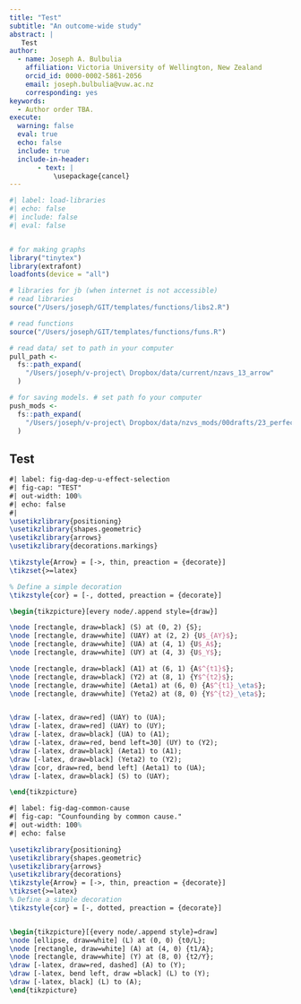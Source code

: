 ```yaml
---
title: "Test"
subtitle: "An outcome-wide study"
abstract: |
   Test
author: 
  - name: Joseph A. Bulbulia
    affiliation: Victoria University of Wellington, New Zealand
    orcid_id: 0000-0002-5861-2056
    email: joseph.bulbulia@vuw.ac.nz
    corresponding: yes
keywords:
  - Author order TBA.
execute:
  warning: false
  eval: true
  echo: false
  include: true
  include-in-header:
       - text: |
           \usepackage{cancel}
---
```



```r
#| label: load-libraries
#| echo: false
#| include: false
#| eval: false


# for making graphs
library("tinytex")
library(extrafont)
loadfonts(device = "all")

# libraries for jb (when internet is not accessible)
# read libraries
source("/Users/joseph/GIT/templates/functions/libs2.R")

# read functions
source("/Users/joseph/GIT/templates/functions/funs.R")

# read data/ set to path in your computer
pull_path <-
  fs::path_expand(
    "/Users/joseph/v-project\ Dropbox/data/current/nzavs_13_arrow"
  )

# for saving models. # set path fo your computer
push_mods <-
  fs::path_expand(
    "/Users/joseph/v-project\ Dropbox/data/nzvs_mods/00drafts/23_perfectionism_ken"
  )
```

## Test


```tikz
#| label: fig-dag-dep-u-effect-selection
#| fig-cap: "TEST"
#| out-width: 100%
#| echo: false
#| 
\usetikzlibrary{positioning}
\usetikzlibrary{shapes.geometric}
\usetikzlibrary{arrows}
\usetikzlibrary{decorations.markings}

\tikzstyle{Arrow} = [->, thin, preaction = {decorate}]
\tikzset{>=latex}

% Define a simple decoration
\tikzstyle{cor} = [-, dotted, preaction = {decorate}]

\begin{tikzpicture}[every node/.append style={draw}]

\node [rectangle, draw=black] (S) at (0, 2) {S};
\node [rectangle, draw=white] (UAY) at (2, 2) {U$_{AY}$};
\node [rectangle, draw=white] (UA) at (4, 1) {U$_A$};
\node [rectangle, draw=white] (UY) at (4, 3) {U$_Y$};

\node [rectangle, draw=black] (A1) at (6, 1) {A$^{t1}$};
\node [rectangle, draw=black] (Y2) at (8, 1) {Y$^{t2}$};
\node [rectangle, draw=white] (Aeta1) at (6, 0) {A$^{t1}_\eta$};
\node [rectangle, draw=white] (Yeta2) at (8, 0) {Y$^{t2}_\eta$};


\draw [-latex, draw=red] (UAY) to (UA);
\draw [-latex, draw=red] (UAY) to (UY);
\draw [-latex, draw=black] (UA) to (A1);
\draw [-latex, draw=red, bend left=30] (UY) to (Y2);
\draw [-latex, draw=black] (Aeta1) to (A1);
\draw [-latex, draw=black] (Yeta2) to (Y2);
\draw [cor, draw=red, bend left] (Aeta1) to (UA);
\draw [-latex, draw=black] (S) to (UAY);

\end{tikzpicture}

```




<!-- $$Y(a)\cancel{\coprod} A|L$$ -->

<!-- ## Dag -->

```tikz
#| label: fig-dag-common-cause
#| fig-cap: "Counfounding by common cause."
#| out-width: 100%
#| echo: false

\usetikzlibrary{positioning}
\usetikzlibrary{shapes.geometric}
\usetikzlibrary{arrows}
\usetikzlibrary{decorations}
\tikzstyle{Arrow} = [->, thin, preaction = {decorate}]
\tikzset{>=latex}
% Define a simple decoration
\tikzstyle{cor} = [-, dotted, preaction = {decorate}]


\begin{tikzpicture}[{every node/.append style}=draw]
\node [ellipse, draw=white] (L) at (0, 0) {t0/L};
\node [rectangle, draw=white] (A) at (4, 0) {t1/A};
\node [rectangle, draw=white] (Y) at (8, 0) {t2/Y};
\draw [-latex, draw=red, dashed] (A) to (Y);
\draw [-latex, bend left, draw =black] (L) to (Y);
\draw [-latex, black] (L) to (A);
\end{tikzpicture}
```



<!-- ```{r } -->
<!-- #| echo: false -->
<!-- #| code-fold: true -->
<!-- #| warnings: false -->
<!-- #| message: false -->
<!-- #| label: tbl-consistency -->
<!-- #| tbl-cap: Causal Consistency -->

<!-- library(tidyverse) -->
<!-- library(knitr) -->
<!-- library(kableExtra) -->

<!-- # create data frame -->
<!-- my_data <- tibble( -->
<!--   Group = c( -->
<!--     "Y(1)", -->
<!--     "Y(0)" -->
<!--   ), -->
<!--   "Exposure (A=1)" = c("Observable", "Counterfactual"), -->
<!--   "No Exposure (A=0)" = c("Counterfactual", "Observable"), -->

<!-- ) -->

<!-- # create table  -->
<!-- my_data %>% -->
<!--   kbl(format = "markdown") -->

<!-- ``` -->




<!-- ```{tikz} -->
<!-- #| label: fig-dag-dep-u-effect-al -->
<!-- #| fig-cap: "Uncorrelated  undirected measurement error can dilute the estimates of true effects" -->
<!-- #| out-width: 80% -->
<!-- #| echo: false -->
<!-- \usetikzlibrary{positioning} -->
<!-- \usetikzlibrary{shapes.geometric} -->
<!-- \usetikzlibrary{arrows} -->
<!-- \usetikzlibrary{decorations.markings} -->

<!-- \tikzstyle{Arrow} = [->, thin, preaction = {decorate}] -->
<!-- \tikzset{>=latex} -->

<!-- % Define a simple decoration -->
<!-- \tikzstyle{cor} = [-, dotted, preaction = {decorate}] -->

<!-- \begin{tikzpicture}[every node/.append style={draw}] -->

<!-- \node [rectangle, draw=white] (UAY) at (0, 2) {U$_{AY}$}; -->
<!-- \node [rectangle, draw=white] (UA) at (2, 1) {U$_A$}; -->
<!-- \node [rectangle, draw=white] (UY) at (2, 3) {U$_Y$}; -->

<!-- \node [rectangle, draw=black] (A1) at (4, 1) {A$^{t1}$}; -->
<!-- \node [rectangle, draw=black] (Y2) at (6, 1) {Y$^{t2}$}; -->
<!-- \node [rectangle, draw=white] (Aeta1) at (4, 0) {A$^{t1}_\eta$}; -->
<!-- \node [rectangle, draw=white] (Yeta2) at (6, 0) {Y$^{t2}_\eta$}; -->


<!-- \draw [-latex, draw=red] (UAY) to (UA); -->
<!-- \draw [-latex, draw=red] (UAY) to (UY); -->
<!-- \draw [-latex, draw=black] (UA) to (A1); -->
<!-- \draw [-latex, draw=red, bend left=30] (UY) to (Y2); -->
<!-- \draw [-latex, draw=black] (Aeta1) to (A1); -->
<!-- \draw [-latex, draw=black] (Yeta2) to (Y2); -->
<!-- \draw [cor, draw=red, bend left] (Aeta1) to (UA); -->

<!-- \end{tikzpicture} -->

<!-- ``` -->

<!-- Note @fig-dag-common-cause2  Here I offer a comprehensive tutorial that showcases the practical utility of temporally organised causal diagrams.[^1] Temporally organised causal diagrams are ordinary directed acyclic graphs (DAGs) in which the spatial structure of the graph is designed to reflected the temporal order of assumed causality. We may think of such graphs as temporally conscientious causal DAGS.[^2] -->

<!-- [^2]: Note that the contrast may be between different levels of a multinomial categorical or continuous indicator, in which case we would define the levels to contrast as $A = a$ and $A = a*$ -->
<!-- \begin{align} -->
<!-- ATE = E(Y(a) - Y(a*)) -->
<!-- \end{align}  -->


<!-- [^1]: It is tempting to call temporally organised causal diagrammes "temporal action graphs" - or "TAGs." However, we do not need more jargon. -->


<!-- ## Dags -->


<!-- ```{tikz} -->
<!-- #| label: fig-dag-common-cause2 -->
<!-- #| fig-cap: "Counfounding by common cause." -->
<!-- #| out-width: 80% -->
<!-- #| echo: false -->

<!-- \usetikzlibrary{positioning} -->
<!-- \usetikzlibrary{shapes.geometric} -->
<!-- \usetikzlibrary{arrows} -->
<!-- \usetikzlibrary{decorations} -->
<!-- \tikzstyle{Arrow} = [->, thin, preaction = {decorate}] -->
<!-- \tikzset{>=latex} -->
<!-- % Define a simple decoration -->
<!-- \tikzstyle{cor} = [-, dotted, preaction = {decorate}] -->


<!-- \begin{tikzpicture}[{every node/.append style}=draw] -->
<!-- \node [ellipse, draw=white] (L) at (0, 0) {L$_{t0}$}; -->
<!-- \node [rectangle, draw=white] (A) at (4, 0) {A$_{t1}$}; -->
<!-- \node [rectangle, draw=white] (Y) at (8, 0) {Y$_{t2}$}; -->
<!-- \draw [-latex, draw=red, dashed] (A) to (Y); -->
<!-- \draw [-latex, bend left, draw =black] (L) to (Y); -->
<!-- \draw [-latex, black] (L) to (A); -->
<!-- \end{tikzpicture} -->
<!-- ``` -->


<!-- ```{tikz} -->
<!-- #| label: fig-dag-descendent-solution-2 -->
<!-- #| fig-cap: "Solution: note that conditioning on a confounder that occurs after the exposure and outcome addresses the problem of unmeasured confounding. The dotted paths denote that the effect of U on A and Y is partially adjusted by conditioning on L, even though L occurs after the outcome. The dotted blue path suggest suppressing of the biased relationship between A and Y under the null. A genetic factor that affects the exposure and the outcome early in life, and that also expresses a measured indicator late in life, might constitute an example for which post-outcome confounding control might be possible." -->
<!-- #| out-width: 80% -->
<!-- #| echo: false -->

<!-- \usetikzlibrary{positioning} -->
<!-- \usetikzlibrary{shapes.geometric} -->
<!-- \usetikzlibrary{arrows} -->
<!-- \usetikzlibrary{decorations} -->
<!-- \tikzstyle{Arrow} = [->, thin, preaction = {decorate}] -->
<!-- \tikzset{>=latex} -->

<!-- \begin{tikzpicture}[{every node/.append style}=draw] -->

<!-- \node [rectangle, draw=white] (U) at (0, 0) {U}; -->
<!-- \node [rectangle, draw=black] (L) at (6, -1) {L$_{t3}$}; -->
<!-- \node [rectangle, draw=white](A) at (2, 0) {A$_{t1}$}; -->
<!-- \node [ellipse, draw=white] (Y) at (4, 0) {Y$_{t2}$}; -->

<!-- \draw [-latex, bend right = 10, draw=black] (U) to (L); -->
<!-- \draw [-latex, draw=blue, dotted] (A) to (Y); -->
<!-- \draw [-latex, bend right=20, draw =black, dotted] (U) to (Y); -->
<!-- \draw [-latex, draw =black, dotted] (U) to (A); -->

<!-- \end{tikzpicture} -->

<!-- ``` -->



<!-- ```{tikz} -->
<!-- #| label: fig-dag-interaction -->
<!-- #| fig-cap: "Causal interaction: if two exposures are causally independent of each other, we may wish to estimate their individual and joint effects on Y, where the counterfactual outcome is Y(a,b) and there is evidence for additive or subadditive interaction if E[Y(1,1) - Y(0,1) - Y(1,0) + Y(0,0)] ≠ 0" -->
<!-- #| out-width: 80% -->
<!-- #| echo: false -->

<!-- \usetikzlibrary{positioning} -->
<!-- \usetikzlibrary{shapes.geometric} -->
<!-- \usetikzlibrary{arrows} -->
<!-- \usetikzlibrary{decorations} -->
<!-- \tikzstyle{Arrow} = [->, thin, preaction = {decorate}] -->
<!-- \tikzset{>=latex} -->

<!-- \begin{tikzpicture}[{every node/.append style}=draw] -->

<!-- \node [rectangle, draw=white] (A) at (0, .5) {A$_{t0}$}; -->
<!-- \node [rectangle, draw=white] (B) at (0, -.5) {B$_{t0}$}; -->
<!-- \node [rectangle, draw=white](Y) at (5, 0) {Y$_{t1}$}; -->


<!-- \draw [-latex, draw=black] (A) to (Y); -->
<!-- \draw [-latex, draw=black] (B) to (Y); -->


<!-- \end{tikzpicture} -->

<!-- ``` -->